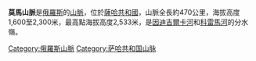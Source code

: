 '''莫馬山脈'''是[[俄羅斯|俄羅斯]]的[[山脈|山脈]]，位於[[薩哈共和國|薩哈共和國]]，山脈全長約470公里，海拔高度1,600至2,300米，最高點海拔高度2,533米，是[[因迪吉爾卡河|因迪吉爾卡河]]和[[科雷馬河|科雷馬河]]的分水嶺。

{{Russia-geo-stub}}

[[Category:俄羅斯山脈|Category:俄羅斯山脈]]
[[Category:萨哈共和国山脉|Category:萨哈共和国山脉]]